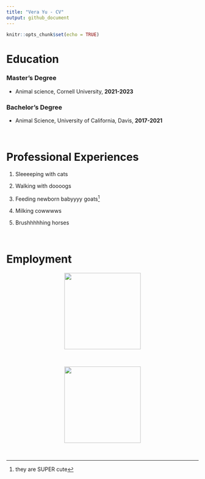 ```yaml
---
title: "Vera Yu - CV"
output: github_document
---
```


```r
knitr::opts_chunk$set(echo = TRUE)
```

<p align="center">
  # Education
</p>


### Master's Degree

* Animal science, Cornell University, **2021-2023**

### Bachelor's Degree

* Animal Science, University of California, Davis, **2017-2021**

<br>

<p align="center">
  # Professional Experiences
</p>

1. Sleeeeping with cats

2. Walking with doooogs

3. Feeding newborn babyyyy goats^[they are SUPER cute]

4. Milking cowwwws

5. Brushhhhhing horses

<br>

<p align="center">
  # Employment
</p>

<p align="center">
    <img width="200" src="/Users/verayu/Desktop/NTRES6100/cv-verayu/IMG_7104.JPG">
</p>

<br>

<p align="center">
    <img width="200" src="/Users/verayu/Desktop/NTRES6100/cv-verayu/IMG_5858.jpeg">
</p>

<br>

